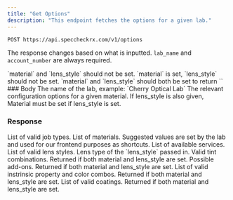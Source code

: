 ```yaml
---
title: "Get Options"
description: "This endpoint fetches the options for a given lab."
---
```

```
POST https://api.speccheckrx.com/v1/options
```
<Note>The response changes based on what is inputted. `lab_name` and `account_number` are always required.</Note>

<AccordionGroup>
  <Accordion title="Getting Job Types, Materials, Services, and Suggestions">
    `material` and `lens_style` should not be set.
  </Accordion>

  <Accordion title="Getting Lens Styles for a Given Material">
    `material` is set, `lens_style` should not be set.
  </Accordion>

  <Accordion title="Getting All Add-Ons for a Given Material and Lens Style">
    `material` and `lens_style` should both be set to return ``
  </Accordion>
</AccordionGroup>
### Body

<ParamField body="lab_name" type="string" required="true">
  The name of the lab, example: `Cherry Optical Lab`
</ParamField>

<ParamField body="account_number" type="string" required="true">
</ParamField>

<ParamField body="material" type="string">
 The relevant configuration options for a given material. If lens_style is also given, 
</ParamField>

<ParamField body="lens_style" type="string">
  Material must be set if lens_style is set.
</ParamField>

### Response

<ResponseField name="job_types" type="list of strings">
  List of valid job types.
</ResponseField>

<ResponseField name="materials" type="list of strings">
  List of materials.
</ResponseField> 

<ResponseField name="suggested_values" type="dict">
  Suggested values are set by the lab and used for our frontend purposes as shortcuts.
</ResponseField> 

<ResponseField name="services" type="list of strings">
  List of available services.
</ResponseField> 

<ResponseField name="lens_styles" type="list of strings">
 List of valid lens styles.
</ResponseField>

<ResponseField name="lens_type" type="string">
 Lens type of the `lens_style` passed in.
</ResponseField>

<ResponseField name="tints" type="list of strings">
 Valid tint combinations. Returned if both material and lens_style are set.
</ResponseField>

<ResponseField name="addons" type="object">
Possible add-ons. Returned if both material and lens_style are set.
<Expandable title="Addons">

<ResponseField name="intrin_colors" type="list of strings">
List of valid instrinsic property and color combos. Returned if both material and lens_style are set.
</ResponseField>

<ResponseField name="coats" type="list of strings">
 List of valid coatings. Returned if both material and lens_style are set.
</ResponseField>

</Expandable>

</ResponseField>

